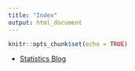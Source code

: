 ```yaml
---
title: "Index"
output: html_document
---
```


```r
knitr::opts_chunk$set(echo = TRUE)
```

- [Statistics Blog](blog/_site/index.html)